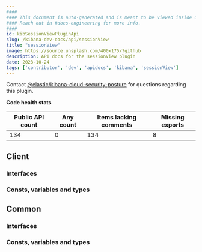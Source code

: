 ```yaml
---
####
#### This document is auto-generated and is meant to be viewed inside our experimental, new docs system.
#### Reach out in #docs-engineering for more info.
####
id: kibSessionViewPluginApi
slug: /kibana-dev-docs/api/sessionView
title: "sessionView"
image: https://source.unsplash.com/400x175/?github
description: API docs for the sessionView plugin
date: 2023-10-24
tags: ['contributor', 'dev', 'apidocs', 'kibana', 'sessionView']
---
```




Contact [@elastic/kibana-cloud-security-posture](https://github.com/orgs/elastic/teams/kibana-cloud-security-posture) for questions regarding this plugin.

**Code health stats**

| Public API count  | Any count | Items lacking comments | Missing exports |
|-------------------|-----------|------------------------|-----------------|
| 134 | 0 | 134 | 8 |

## Client

### Interfaces
<DocDefinitionList data={sessionViewObj.client.interfaces}/>

### Consts, variables and types
<DocDefinitionList data={sessionViewObj.client.misc}/>

## Common

### Interfaces
<DocDefinitionList data={sessionViewObj.common.interfaces}/>

### Consts, variables and types
<DocDefinitionList data={sessionViewObj.common.misc}/>

